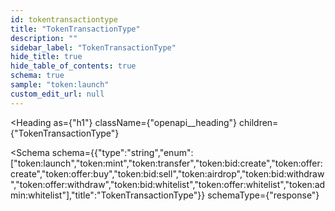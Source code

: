 ```yaml
---
id: tokentransactiontype
title: "TokenTransactionType"
description: ""
sidebar_label: "TokenTransactionType"
hide_title: true
hide_table_of_contents: true
schema: true
sample: "token:launch"
custom_edit_url: null
---
```



<Heading
  as={"h1"}
  className={"openapi__heading"}
  children={"TokenTransactionType"}
>
</Heading>





<Schema
  schema={{"type":"string","enum":["token:launch","token:mint","token:transfer","token:bid:create","token:offer:create","token:offer:buy","token:bid:sell","token:airdrop","token:bid:withdraw","token:offer:withdraw","token:bid:whitelist","token:offer:whitelist","token:admin:whitelist"],"title":"TokenTransactionType"}}
  schemaType={"response"}
>
  
</Schema>
            